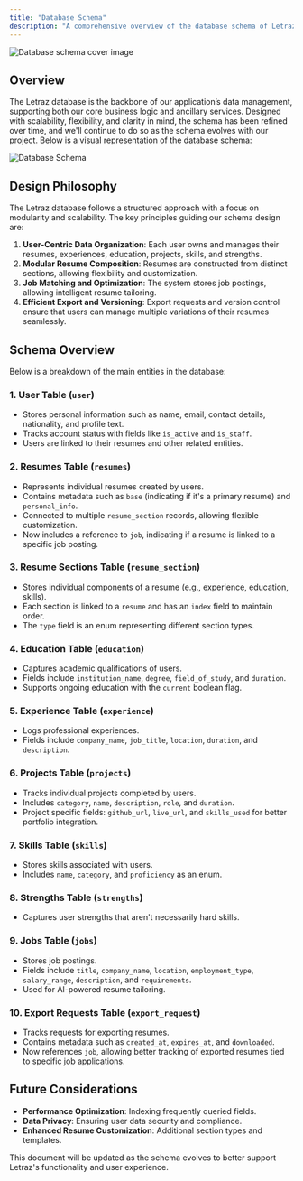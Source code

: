 ```yaml
---
title: "Database Schema"
description: "A comprehensive overview of the database schema of Letraz's systems. Letraz's database is designed to efficiently manage resume generation by storing user data, resume configurations, and job-related information. While this documentation is primarily for internal use, it is also publicly accessible for transparency, as Letraz is an open-source project. This document provides an overview of the schema, its structure, and the philosophy behind its design."
---
```


<img
    className="rounded-lg"
    src="/images/db-doc.png"
    alt="Database schema cover image"
/>

## Overview

The Letraz database is the backbone of our application’s data management, supporting both our core business logic and ancillary services. Designed with scalability, flexibility, and clarity in mind, the schema has been refined over time, and we'll continue to do so as the schema evolves with our project. Below is a visual representation of the database schema:

<img
    className="rounded-lg"
    src="/images/db-schema.png"
    alt="Database Schema"
/>

## Design Philosophy
The Letraz database follows a structured approach with a focus on modularity and scalability. The key principles guiding our schema design are:

1. **User-Centric Data Organization**: Each user owns and manages their resumes, experiences, education, projects, skills, and strengths.
2. **Modular Resume Composition**: Resumes are constructed from distinct sections, allowing flexibility and customization.
3. **Job Matching and Optimization**: The system stores job postings, allowing intelligent resume tailoring.
4. **Efficient Export and Versioning**: Export requests and version control ensure that users can manage multiple variations of their resumes seamlessly.

## Schema Overview
Below is a breakdown of the main entities in the database:

### 1. **User Table (`user`)**
- Stores personal information such as name, email, contact details, nationality, and profile text.
- Tracks account status with fields like `is_active` and `is_staff`.
- Users are linked to their resumes and other related entities.

### 2. **Resumes Table (`resumes`)**
- Represents individual resumes created by users.
- Contains metadata such as `base` (indicating if it's a primary resume) and `personal_info`.
- Connected to multiple `resume_section` records, allowing flexible customization.
- Now includes a reference to `job`, indicating if a resume is linked to a specific job posting.

### 3. **Resume Sections Table (`resume_section`)**
- Stores individual components of a resume (e.g., experience, education, skills).
- Each section is linked to a `resume` and has an `index` field to maintain order.
- The `type` field is an enum representing different section types.

### 4. **Education Table (`education`)**
- Captures academic qualifications of users.
- Fields include `institution_name`, `degree`, `field_of_study`, and `duration`.
- Supports ongoing education with the `current` boolean flag.

### 5. **Experience Table (`experience`)**
- Logs professional experiences.
- Fields include `company_name`, `job_title`, `location`, `duration`, and `description`.

### 6. **Projects Table (`projects`)**
- Tracks individual projects completed by users.
- Includes `category`, `name`, `description`, `role`, and `duration`.
- Project specific fields: `github_url`, `live_url`, and `skills_used` for better portfolio integration.

### 7. **Skills Table (`skills`)**
- Stores skills associated with users.
- Includes `name`, `category`, and `proficiency` as an enum.

### 8. **Strengths Table (`strengths`)**
- Captures user strengths that aren't necessarily hard skills.

### 9. **Jobs Table (`jobs`)**
- Stores job postings.
- Fields include `title`, `company_name`, `location`, `employment_type`, `salary_range`, `description`, and `requirements`.
- Used for AI-powered resume tailoring.

### 10. **Export Requests Table (`export_request`)**
- Tracks requests for exporting resumes.
- Contains metadata such as `created_at`, `expires_at`, and `downloaded`.
- Now references `job`, allowing better tracking of exported resumes tied to specific job applications.

## Future Considerations
- **Performance Optimization**: Indexing frequently queried fields.
- **Data Privacy**: Ensuring user data security and compliance.
- **Enhanced Resume Customization**: Additional section types and templates.

This document will be updated as the schema evolves to better support Letraz's functionality and user experience.
